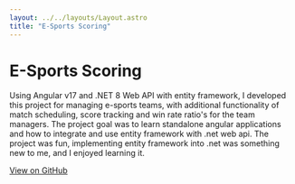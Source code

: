 ```yaml
---
layout: ../../layouts/Layout.astro
title: "E-Sports Scoring"
---
```


# E-Sports Scoring

Using Angular v17 and .NET 8 Web API with entity framework, I developed this project for managing e-sports teams, with additional functionality of match scheduling, score tracking and win rate ratio's for the team managers. The project goal was to learn standalone angular applications and how to integrate and use entity framework with .net web api. The project was fun, implementing entity framework into .net was something new to me, and I enjoyed learning it.

[View on GitHub](https://github.com/bdebruyn02/esports-scoring-app)

